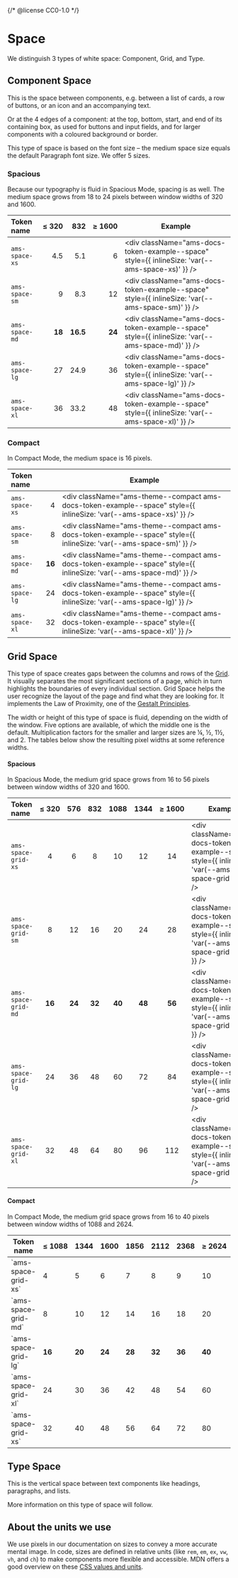 {/* @license CC0-1.0 */}


<Meta title="Brand/Design Tokens/Space" />

# Space

We distinguish 3 types of white space: Component, Grid, and Type.

## Component Space

This is the space between components, e.g. between a list of cards, a row of buttons, or an icon and an accompanying text.

Or at the 4 edges of a component: at the top, bottom, start, and end of its containing box,
as used for buttons and input fields, and for larger components with a coloured background or border.

This type of space is based on the font size – the medium space size equals the default Paragraph font size.
We offer 5 sizes.

### Spacious

Because our typography is fluid in Spacious Mode, spacing is as well.
The medium space grows from 18 to 24 pixels between window widths of 320 and 1600.

| Token name     | ≤&nbsp;320 |      832 | ≥&nbsp;1600 | Example                                                                                         |
| :------------- | ---------: | -------: | ----------: | ----------------------------------------------------------------------------------------------- |
| `ams-space-xs` |        4.5 |      5.1 |           6 | <div className="ams-docs-token-example--space" style={{ inlineSize: 'var(--ams-space-xs)' }} /> |
| `ams-space-sm` |          9 |      8.3 |          12 | <div className="ams-docs-token-example--space" style={{ inlineSize: 'var(--ams-space-sm)' }} /> |
| `ams-space-md` |     **18** | **16.5** |      **24** | <div className="ams-docs-token-example--space" style={{ inlineSize: 'var(--ams-space-md)' }} /> |
| `ams-space-lg` |         27 |     24.9 |          36 | <div className="ams-docs-token-example--space" style={{ inlineSize: 'var(--ams-space-lg)' }} /> |
| `ams-space-xl` |         36 |     33.2 |          48 | <div className="ams-docs-token-example--space" style={{ inlineSize: 'var(--ams-space-xl)' }} /> |

### Compact

In Compact Mode, the medium space is 16 pixels.

| Token name     |        | Example                                                                                                            |
| :------------- | -----: | ------------------------------------------------------------------------------------------------------------------ |
| `ams-space-xs` |      4 | <div className="ams-theme--compact ams-docs-token-example--space" style={{ inlineSize: 'var(--ams-space-xs)' }} /> |
| `ams-space-sm` |      8 | <div className="ams-theme--compact ams-docs-token-example--space" style={{ inlineSize: 'var(--ams-space-sm)' }} /> |
| `ams-space-md` | **16** | <div className="ams-theme--compact ams-docs-token-example--space" style={{ inlineSize: 'var(--ams-space-md)' }} /> |
| `ams-space-lg` |     24 | <div className="ams-theme--compact ams-docs-token-example--space" style={{ inlineSize: 'var(--ams-space-lg)' }} /> |
| `ams-space-xl` |     32 | <div className="ams-theme--compact ams-docs-token-example--space" style={{ inlineSize: 'var(--ams-space-xl)' }} /> |

## Grid Space

This type of space creates gaps between the columns and rows of the [Grid](/docs/components-layout-grid--docs).
It visually separates the most significant sections of a page, which in turn highlights the boundaries of every individual section.
Grid Space helps the user recognize the layout of the page and find what they are looking for.
It implements the Law of Proximity, one of the [Gestalt Principles](https://www.interaction-design.org/literature/topics/gestalt-principles).

The width or height of this type of space is fluid, depending on the width of the window.
Five options are available, of which the middle one is the default.
Multiplication factors for the smaller and larger sizes are ¼, ½, 1½, and 2.
The tables below show the resulting pixel widths at some reference widths.

#### Spacious

In Spacious Mode, the medium grid space grows from 16 to 56 pixels between window widths of 320 and 1600.

| Token name          | ≤&nbsp;320 |  576   |  832   |  1088  |  1344  | ≥&nbsp;1600 | Example                                                                                              |
| :------------------ | :--------: | :----: | :----: | :----: | :----: | :---------: | ---------------------------------------------------------------------------------------------------- |
| `ams-space-grid-xs` |     4      |   6    |   8    |   10   |   12   |     14      | <div className="ams-docs-token-example--space" style={{ inlineSize: 'var(--ams-space-grid-xs)' }} /> |
| `ams-space-grid-sm` |     8      |   12   |   16   |   20   |   24   |     28      | <div className="ams-docs-token-example--space" style={{ inlineSize: 'var(--ams-space-grid-sm)' }} /> |
| `ams-space-grid-md` |   **16**   | **24** | **32** | **40** | **48** |   **56**    | <div className="ams-docs-token-example--space" style={{ inlineSize: 'var(--ams-space-grid-md)' }} /> |
| `ams-space-grid-lg` |     24     |   36   |   48   |   60   |   72   |     84      | <div className="ams-docs-token-example--space" style={{ inlineSize: 'var(--ams-space-grid-lg)' }} /> |
| `ams-space-grid-xl` |     32     |   48   |   64   |   80   |   96   |     112     | <div className="ams-docs-token-example--space" style={{ inlineSize: 'var(--ams-space-grid-xl)' }} /> |

#### Compact

In Compact Mode, the medium grid space grows from 16 to 40 pixels between window widths of 1088 and 2624.

<table>
  <thead>
    <tr>
      <th style={{ textAlign: "start" }}>Token name</th>
      <th style={{ textAlign: "center" }}>≤&nbsp;1088</th>
      <th style={{ textAlign: "center" }}>1344</th>
      <th style={{ textAlign: "center" }}>1600</th>
      <th style={{ textAlign: "center" }}>1856</th>
      <th style={{ textAlign: "center" }}>2112</th>
      <th style={{ textAlign: "center" }}>2368</th>
      <th style={{ textAlign: "center" }}>≥&nbsp;2624</th>
      <th>Example</th>
    </tr>
  </thead>
  <tbody>
    <tr>
      <td>`ams-space-grid-xs`</td>
      <td style={{ textAlign: "center" }}>4</td>
      <td style={{ textAlign: "center" }}>5</td>
      <td style={{ textAlign: "center" }}>6</td>
      <td style={{ textAlign: "center" }}>7</td>
      <td style={{ textAlign: "center" }}>8</td>
      <td style={{ textAlign: "center" }}>9</td>
      <td style={{ textAlign: "center" }}>10</td>
      <td>
        <div
          className="ams-theme--compact ams-docs-token-example--space"
          style={{ inlineSize: "var(--ams-space-grid-sm)" }}
        />
      </td>
    </tr>
    <tr>
      <td>`ams-space-grid-md`</td>
      <td style={{ textAlign: "center" }}>8</td>
      <td style={{ textAlign: "center" }}>10</td>
      <td style={{ textAlign: "center" }}>12</td>
      <td style={{ textAlign: "center" }}>14</td>
      <td style={{ textAlign: "center" }}>16</td>
      <td style={{ textAlign: "center" }}>18</td>
      <td style={{ textAlign: "center" }}>20</td>
      <td>
        <div
          className="ams-theme--compact ams-docs-token-example--space"
          style={{ inlineSize: "var(--ams-space-grid-sm)" }}
        />
      </td>
    </tr>
    <tr>
      <td>`ams-space-grid-lg`</td>
      <td style={{ textAlign: "center" }}>
        <strong>16</strong>
      </td>
      <td style={{ textAlign: "center" }}>
        <strong>20</strong>
      </td>
      <td style={{ textAlign: "center" }}>
        <strong>24</strong>
      </td>
      <td style={{ textAlign: "center" }}>
        <strong>28</strong>
      </td>
      <td style={{ textAlign: "center" }}>
        <strong>32</strong>
      </td>
      <td style={{ textAlign: "center" }}>
        <strong>36</strong>
      </td>
      <td style={{ textAlign: "center" }}>
        <strong>40</strong>
      </td>
      <td>
        <div
          className="ams-theme--compact ams-docs-token-example--space"
          style={{ inlineSize: "var(--ams-space-grid-md)" }}
        />
      </td>
    </tr>
    <tr>
      <td>`ams-space-grid-xl`</td>
      <td style={{ textAlign: "center" }}>24</td>
      <td style={{ textAlign: "center" }}>30</td>
      <td style={{ textAlign: "center" }}>36</td>
      <td style={{ textAlign: "center" }}>42</td>
      <td style={{ textAlign: "center" }}>48</td>
      <td style={{ textAlign: "center" }}>54</td>
      <td style={{ textAlign: "center" }}>60</td>
      <td>
        <div
          className="ams-theme--compact ams-docs-token-example--space"
          style={{ inlineSize: "var(--ams-space-grid-lg)" }}
        />
      </td>
    </tr>
    <tr>
      <td>`ams-space-grid-xs`</td>
      <td style={{ textAlign: "center" }}>32</td>
      <td style={{ textAlign: "center" }}>40</td>
      <td style={{ textAlign: "center" }}>48</td>
      <td style={{ textAlign: "center" }}>56</td>
      <td style={{ textAlign: "center" }}>64</td>
      <td style={{ textAlign: "center" }}>72</td>
      <td style={{ textAlign: "center" }}>80</td>
      <td>
        <div
          className="ams-theme--compact ams-docs-token-example--space"
          style={{ inlineSize: "var(--ams-space-grid-xl)" }}
        />
      </td>
    </tr>
  </tbody>
</table>

## Type Space

This is the vertical space between text components like headings, paragraphs, and lists.

More information on this type of space will follow.

## About the units we use

We use pixels in our documentation on sizes to convey a more accurate mental image.
In code, sizes are defined in relative units (like `rem`, `em`, `ex`, `vw`, `vh`, and `ch`) to make components more flexible and accessible.
MDN offers a good overview on these [CSS values and units](https://developer.mozilla.org/en-US/docs/Web/CSS/CSS_Values_and_Units).
